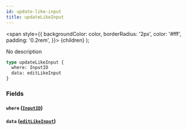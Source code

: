 ```yaml
---
id: update-like-input
title: updateLikeInput
---
```


<span
style={{
      backgroundColor: color,
      borderRadius: '2px',
      color: '#fff',
      padding: '0.2rem',
    }}>
{children}
</span>
);

No description

```graphql
type updateLikeInput {
  where: InputID
  data: editLikeInput
}
```

### Fields

#### `where` ([`InputID`](/v1/inputs/input-id))

#### `data` ([`editLikeInput`](/v1/inputs/edit-like-input))
